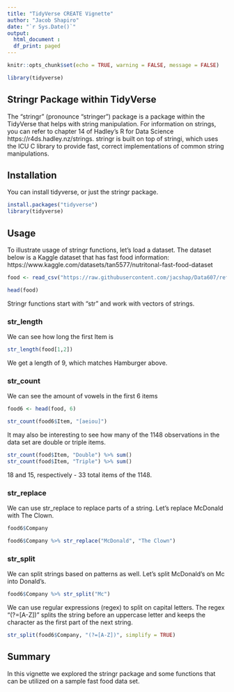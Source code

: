 ---
title: "TidyVerse CREATE Vignette"
author: "Jacob Shapiro"
date: "`r Sys.Date()`"
output: 
  html_document :
  df_print: paged
---
<style type="text/css">
.main-container {
  max-width: 100% !important;
  margin: auto;
}
options("width"=300)
</style>
<!-- Note need above for all columns to appear together -->

```{r setup, include=FALSE}
knitr::opts_chunk$set(echo = TRUE, warning = FALSE, message = FALSE)
```

```{r , include = FALSE}
library(tidyverse)
```

## Stringr Package within TidyVerse

The "stringr" (pronounce "stringer") package is a package within the TidyVerse that helps with string manipulation. For information on strings, you can refer to chapter 14 of Hadley's R for Data Science https://r4ds.hadley.nz/strings. stringr is built on top of stringi, which uses the ICU C library to provide fast, correct implementations of common string manipulations.

## Installation

You can install tidyverse, or just the stringr package.

```{r, results="hide", message=FALSE}
install.packages("tidyverse")
library(tidyverse)
```


## Usage

To illustrate usage of stringr functions, let's load a dataset. The dataset below is a Kaggle dataset that has fast food information: https://www.kaggle.com/datasets/tan5577/nutritonal-fast-food-dataset

```{r, message=FALSE}
food <- read_csv("https://raw.githubusercontent.com/jacshap/Data607/refs/heads/main/Tidyverse_FastFoodNutritionMenuV2.csv")

head(food)
```

Stringr functions start with "str" and work with vectors of strings.

### str_length

We can see how long the first Item is

```{r}
str_length(food[1,2])
```

We get a length of 9, which matches Hamburger above.

### str_count

We can see the amount of vowels in the first 6 items

```{r}
food6 <- head(food, 6)

str_count(food6$Item, "[aeiou]")
```

It may also be interesting to see how many of the 1148 observations in the data set are double or triple items.

```{r}
str_count(food$Item, "Double") %>% sum()
str_count(food$Item, "Triple") %>% sum()
```
18 and 15, respectively - 33 total items of the 1148.

### str_replace

We can use str_replace to replace parts of a string. Let's replace McDonald with The Clown.

```{r}
food6$Company

food6$Company %>% str_replace("McDonald", "The Clown")
```

### str_split

We can split strings based on patterns as well. Let's split McDonald's on Mc into Donald's.

```{r}
food6$Company %>% str_split("Mc")
```

We can use regular expressions (regex) to split on capital letters. The regex "(?=[A-Z])" splits the string before an uppercase letter and keeps the character as the first part of the next string.

```{r}
str_split(food6$Company, "(?=[A-Z])", simplify = TRUE)

```

## Summary

In this vignette we explored the stringr package and some functions that can be utilized on a sample fast food data set.